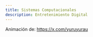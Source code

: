 ```yaml
---
title: Sistemas Computacionales
description: Entretenimiento Digital
---
```



<P5Sketch 
  sketchUrl="/interactivos2-2025-20/sketches/c27may2025.js" 
  containerId="c27may2025"
  styleClass="p5-container-c27may2025"
/>

Animación de: https://x.com/yuruyurau
